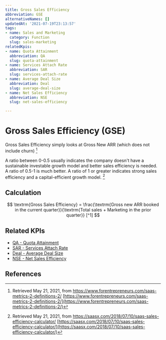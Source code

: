 ```yaml
---
title: Gross Sales Efficiency
abbreviation: GSE
alternativeNames: []
updatedAt: '2021-07-19T23:13:57'
tags:
- name: Sales and Marketing
  category: Function
  slug: sales-marketing
relatedKpis:
- name: Quota Attainment
  abbreviation: QA
  slug: quota-attainment
- name: Services Attach Rate
  abbreviation: SAR
  slug: services-attach-rate
- name: Average Deal Size
  abbreviation: Deal
  slug: average-deal-size
- name: Net Sales Efficiency
  abbreviation: NSE
  slug: net-sales-efficiency

---
```


# Gross Sales Efficiency (GSE)

Gross Sales Efficiency simply looks at Gross New ARR (which does not include churn) [^1]

A ratio between 0-0.5 usually indicates the company doesn't have a sustainable investable growth model and better sales efficiency is needed. A ratio of 0.5-1 is much better. A ratio of 1 or greater indicates strong sales efficiency and a capital-efficient growth model. [^2]

## Calculation

$$
\textrm{Gross Sales Efficiency} = \frac{\textrm{Gross new ARR booked in the current quarter}}{\textrm{Total sales + Marketing in the prior quarter}} [^1]
$$



## Related KPIs

- [QA - Quota Attainment](/en/kpis/quota-attainment)
- [SAR - Services Attach Rate](/en/kpis/services-attach-rate)
- [Deal - Average Deal Size](/en/kpis/average-deal-size)
- [NSE - Net Sales Efficiency](/en/kpis/net-sales-efficiency)

## References

[^1]:   Retrieved May 21, 2021, from https://www.forentrepreneurs.com/saas-metrics-2-definitions-2/ [https://www.forentrepreneurs.com/saas-metrics-2-definitions-2/](https://www.forentrepreneurs.com/saas-metrics-2-definitions-2/)
[^2]:   Retrieved May 21, 2021, from https://saasx.com/2018/07/10/saas-sales-efficiency-calculator/ [https://saasx.com/2018/07/10/saas-sales-efficiency-calculator/](https://saasx.com/2018/07/10/saas-sales-efficiency-calculator/)
[^3]:   Retrieved May 21, 2021, from https://www.forentrepreneurs.com/saas-metrics-2-definitions-2/ [https://www.forentrepreneurs.com/saas-metrics-2-definitions-2/](https://www.forentrepreneurs.com/saas-metrics-2-definitions-2/)
